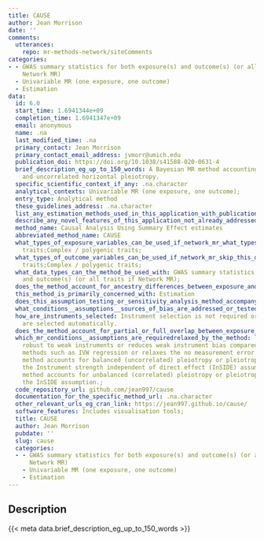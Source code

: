 ```yaml
---
title: CAUSE
author: Jean Morrison
date: ''
comments:
  utterances:
    repo: mr-methods-network/siteComments
categories:
- - GWAS summary statistics for both exposure(s) and outcome(s) (or all traits if
    Network MR)
  - Univariable MR (one exposure, one outcome)
  - Estimation
data:
  id: 6.0
  start_time: 1.6941344e+09
  completion_time: 1.6941347e+09
  email: anonymous
  name: .na
  last_modified_time: .na
  primary_contact: Jean Morrison
  primary_contact_email_address: jvmorr@umich.edu
  publication_doi: https://doi.org/10.1038/s41588-020-0631-4
  brief_description_eg_up_to_150_words: A Bayesian MR method accounting for correlated
    and uncorrelated horizontal pleiotropy.
  specific_scientific_context_if_any: .na.character
  analytical_contexts: Univariable MR (one exposure, one outcome);
  entry_type: Analytical method
  these_guidelines_address: .na.character
  list_any_estimation_methods_used_in_this_application_with_publication_and_software_references: .na.character
  describe_any_novel_features_of_this_application_not_already_addressed: .na.character
  method_name: Causal Analysis Using Summary Effect estimates
  abbreviated_method_name: CAUSE
  what_types_of_exposure_variables_can_be_used_if_network_mr_what_types_of_traits_can_be_used: Quantitative/continuous;Binary;Molecular
    traits;Complex / polygenic traits;
  what_types_of_outcome_variables_can_be_used_if_network_mr_skip_this_question: Quantitative/continuous;Binary;Molecular
    traits;Complex / polygenic traits;
  what_data_types_can_the_method_be_used_with: GWAS summary statistics for both exposure(s)
    and outcome(s) (or all traits if Network MR);
  does_the_method_account_for_ancestry_differences_between_exposure_and_outcome_samples_or_between_samples_for_multiple_traits: 'No'
  this_method_is_primarily_concerned_with: Estimation
  does_this_assumption_testing_or_sensitivity_analysis_method_accompany_a_specific_estimation_method: .na.character
  what_conditions__assumptions__sources_of_bias_are_addressed_or_tested_for_by_this_method: .na.character
  how_are_instruments_selected: Instrument selection is not required or instruments
    are selected automatically.
  does_the_method_account_for_partial_or_full_overlap_between_exposure_and_outcome_samples_or_between_samples_for_multiple_traits: 'Yes'
  which_mr_conditions__assumptions_are_requiredrelaxed_by_the_method: The method is
    robust to weak instruments or reduces weak instrument bias compared to traditional
    methods such as IVW regression or relaxes the no measurement error (NOME) assumption.;The
    method accounts for balanced (uncorrelated) pleiotropy or pleiotropy that meets
    the Instrument strength independent of direct effect (InSIDE) assumption. ;The
    method accounts for unbalanced (correlated) pleiotropy or pleiotropy that violates
    the InSIDE assumption.;
  code_repository_url: github.com/jean997/cause
  documentation_for_the_specific_method_url: .na.character
  other_relevant_urls_eg_cran_link: https://jean997.github.io/cause/
  software_features: Includes visualisation tools;
  title: CAUSE
  author: Jean Morrison
  pubdate: ''
  slug: cause
  categories:
  - - GWAS summary statistics for both exposure(s) and outcome(s) (or all traits if
      Network MR)
    - Univariable MR (one exposure, one outcome)
    - Estimation
---
```




## Description

{{< meta data.brief_description_eg_up_to_150_words >}}

